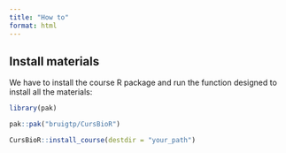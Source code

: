 ```yaml
---
title: "How to"
format: html
---
```


## Install materials

We have to install the course R package and run the function designed to install all the materials:

```r
library(pak)

pak::pak("bruigtp/CursBioR")

CursBioR::install_course(destdir = "your_path")
```